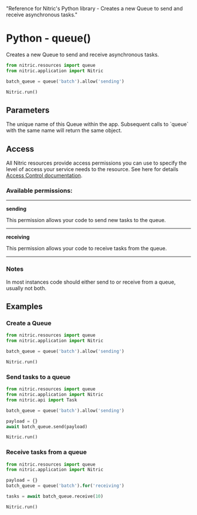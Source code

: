   "Reference for Nitric's Python library - Creates a new Queue to send and receive asynchronous tasks."

# Python - queue()

Creates a new Queue to send and receive asynchronous tasks.

```python
from nitric.resources import queue
from nitric.application import Nitric

batch_queue = queue('batch').allow('sending')

Nitric.run()
```

## Parameters

<Properties>
  <Property name="name" required type="string">
    The unique name of this Queue within the app. Subsequent calls to `queue`
    with the same name will return the same object.
  </Property>
</Properties>

## Access

All Nitric resources provide access permissions you can use to specify the level of access your service needs to the resource. See here for details [Access Control documentation](/assets/access-control).

### Available permissions:

---

**sending**

This permission allows your code to send new tasks to the queue.

---

**receiving**

This permission allows your code to receive tasks from the queue.

---

### Notes

In most instances code should either send to or receive from a queue, usually not both.

## Examples

### Create a Queue

```python
from nitric.resources import queue
from nitric.application import Nitric

batch_queue = queue('batch').allow('sending')

Nitric.run()
```

### Send tasks to a queue

```python
from nitric.resources import queue
from nitric.application import Nitric
from nitric.api import Task

batch_queue = queue('batch').allow('sending')

payload = {}
await batch_queue.send(payload)

Nitric.run()
```

### Receive tasks from a queue

```python
from nitric.resources import queue
from nitric.application import Nitric

payload = {}
batch_queue = queue('batch').for('receiving')

tasks = await batch_queue.receive(10)

Nitric.run()
```
